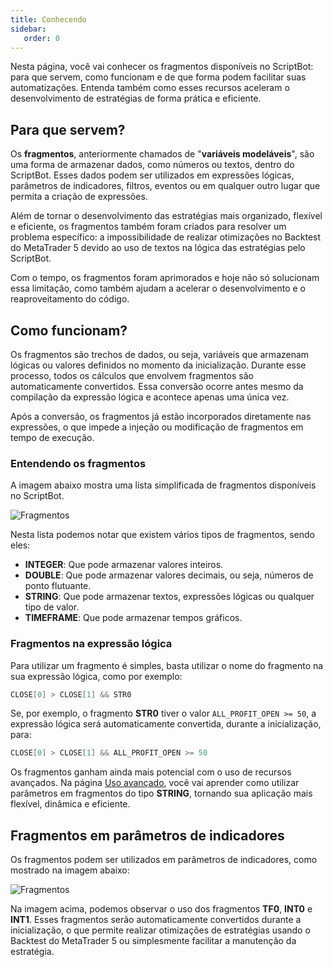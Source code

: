 ```yaml
---
title: Conhecendo
sidebar:
   order: 0
---
```



Nesta página, você vai conhecer os fragmentos disponíveis no ScriptBot: para que servem, como funcionam e de que forma podem facilitar suas automatizações. Entenda também como esses recursos aceleram o desenvolvimento de estratégias de forma prática e eficiente.

## Para que servem?

Os **fragmentos**, anteriormente chamados de "**variáveis modeláveis**", são uma forma de armazenar dados, como números ou textos, dentro do ScriptBot. Esses dados podem ser utilizados em expressões lógicas, parâmetros de indicadores, filtros, eventos ou em qualquer outro lugar que permita a criação de expressões.

Além de tornar o desenvolvimento das estratégias mais organizado, flexível e eficiente, os fragmentos também foram criados para resolver um problema específico: a impossibilidade de realizar otimizações no Backtest do MetaTrader 5 devido ao uso de textos na lógica das estratégias pelo ScriptBot.

Com o tempo, os fragmentos foram aprimorados e hoje não só solucionam essa limitação, como também ajudam a acelerar o desenvolvimento e o reaproveitamento do código.

## Como funcionam?

Os fragmentos são trechos de dados, ou seja, variáveis que armazenam lógicas ou valores definidos no momento da inicialização. Durante esse processo, todos os cálculos que envolvem fragmentos são automaticamente convertidos. Essa conversão ocorre antes mesmo da compilação da expressão lógica e acontece apenas uma única vez.

Após a conversão, os fragmentos já estão incorporados diretamente nas expressões, o que impede a injeção ou modificação de fragmentos em tempo de execução.

### Entendendo os fragmentos

A imagem abaixo mostra uma lista simplificada de fragmentos disponíveis no ScriptBot.

![Fragmentos](/src/assets/Fragments.png)

Nesta lista podemos notar que existem vários tipos de fragmentos, sendo eles:

-  **INTEGER**: Que pode armazenar valores inteiros.
-  **DOUBLE**: Que pode armazenar valores decimais, ou seja, números de ponto flutuante.
-  **STRING**: Que pode armazenar textos, expressões lógicas ou qualquer tipo de valor.
-  **TIMEFRAME**: Que pode armazenar tempos gráficos.

### Fragmentos na expressão lógica

Para utilizar um fragmento é simples, basta utilizar o nome do fragmento na sua expressão lógica, como por exemplo:

```java
CLOSE[0] > CLOSE[1] && STR0
```

Se, por exemplo, o fragmento **STR0** tiver o valor `ALL_PROFIT_OPEN >= 50`, a expressão lógica será automaticamente convertida, durante a inicialização, para:

```java
CLOSE[0] > CLOSE[1] && ALL_PROFIT_OPEN >= 50
```

<Aside type="tip">

Os fragmentos ganham ainda mais potencial com o uso de recursos avançados. Na página [Uso avançado](/fragments/advanced/), você vai aprender como utilizar parâmetros em fragmentos do tipo **STRING**, tornando sua aplicação mais flexível, dinâmica e eficiente.

</Aside>

## Fragmentos em parâmetros de indicadores

Os fragmentos podem ser utilizados em parâmetros de indicadores, como mostrado na imagem abaixo:

![Fragmentos](/src/assets/Ind0.png)

Na imagem acima, podemos observar o uso dos fragmentos **TF0**, **INT0** e **INT1**. Esses fragmentos serão automaticamente convertidos durante a inicialização, o que permite realizar otimizações de estratégias usando o Backtest do MetaTrader 5 ou simplesmente facilitar a manutenção da estratégia.
